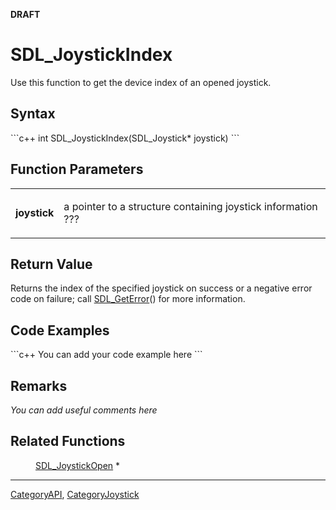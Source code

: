 <!-- pragma section-numbers off -->
<!-- pragma disable-camelcase -->
'''DRAFT'''

= SDL_JoystickIndex =
Use this function to get the device index of an opened joystick.


== Syntax ==
```c++
int SDL_JoystickIndex(SDL_Joystick* joystick)
```

== Function Parameters ==
{|
|'''joystick'''
|a pointer to a structure containing joystick information ???
|}

== Return Value ==
Returns the index of the specified joystick on success or a negative error code on failure; call [[SDL_GetError]]() for more information.

== Code Examples ==
```c++
You can add your code example here
```

== Remarks ==
''You can add useful comments here''

== Related Functions ==
:[[SDL_JoystickOpen]] *

----
[[CategoryAPI]], [[CategoryJoystick]]
